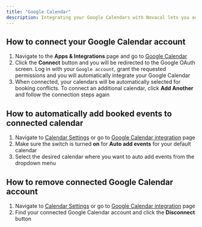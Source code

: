 ```yaml
---
title: "Google Calendar"
description: Integrating your Google Calendars with Novacal lets you automatically add new events to your connected calendar, sync existing events, and prevent double bookings. Follow the steps below to connect or disconnect your Google Calendar accounts.
---
```


## How to connect your Google Calendar account

1. Navigate to the **Apps & Integrations** page and go to [Google Calendar](https://app.novacal.io/integrations/google-calendar)
2. Click the **Connect** button and you will be redirected to the Google OAuth screen. Log in with your `Google account`, grant the requested permissions and you will automatically integrate your Google Calendar
3. When connected, your calendars will be automatically selected for booking conflicts. To connect an additional calendar, click **Add Another** and follow the connection steps again

## How to automatically add booked events to connected calendar

1. Navigate to [Calendar Settings](https://app.novacal.io/settings/calendar) or go to [Google Calendar integration](https://app.novacal.io/integrations/google-calendar) page
2. Make sure the switch is turned **on** for **Auto add events** for your default calendar
3. Select the desired calendar where you want to auto add events from the dropdown menu

## How to remove connected Google Calendar account

1. Navigate to [Calendar Settings](https://app.novacal.io/settings/calendar) or go to [Google Calendar integration](https://app.novacal.io/integrations/google-calendar) page
2. Find your connected Google Calendar account and click the **Disconnect** button
